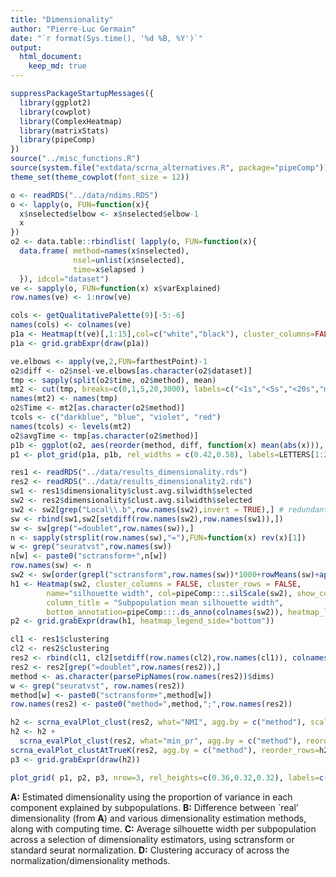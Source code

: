 ```yaml
---
title: "Dimensionality"
author: "Pierre-Luc Germain"
date: "`r format(Sys.time(), '%d %B, %Y')`"
output:
  html_document:
    keep_md: true
---
```


```r
suppressPackageStartupMessages({
  library(ggplot2)
  library(cowplot)
  library(ComplexHeatmap)
  library(matrixStats)
  library(pipeComp)
})
source("../misc_functions.R")
source(system.file("extdata/scrna_alternatives.R", package="pipeComp"))
theme_set(theme_cowplot(font_size = 12))
```

```r
o <- readRDS("../data/ndims.RDS")
o <- lapply(o, FUN=function(x){
  x$nselected$elbow <- x$nselected$elbow-1
  x
})
o2 <- data.table::rbindlist( lapply(o, FUN=function(x){
  data.frame( method=names(x$nselected), 
              nsel=unlist(x$nselected), 
              time=x$elapsed )
  }), idcol="dataset")
ve <- sapply(o, FUN=function(x) x$varExplained)
row.names(ve) <- 1:nrow(ve)

cols <- getQualitativePalette(9)[-5:-6]
names(cols) <- colnames(ve)
p1a <- Heatmap(t(ve)[,1:15],col=c("white","black"), cluster_columns=FALSE, cluster_rows=FALSE,name="Prop.\nvar", column_title = "Variance in each PC\nexplained by subpopulations", row_title = "Dataset", right_annotation = rowAnnotation(dataset=colnames(ve), col=list(dataset=cols), show_legend=FALSE), show_row_names = FALSE)
p1a <- grid.grabExpr(draw(p1a))

ve.elbows <- apply(ve,2,FUN=farthestPoint)-1
o2$diff <- o2$nsel-ve.elbows[as.character(o2$dataset)]
tmp <- sapply(split(o2$time, o2$method), mean)
mt2 <- cut(tmp, breaks=c(0,1,5,20,3000), labels=c("<1s","<5s","<20s","minutes \nto hours"))
names(mt2) <- names(tmp)
o2$Time <- mt2[as.character(o2$method)]
tcols <- c("darkblue", "blue", "violet", "red")
names(tcols) <- levels(mt2)
o2$avgTime <- tmp[as.character(o2$method)]
p1b <- ggplot(o2, aes(reorder(method, diff, function(x) mean(abs(x))), diff, group=method, fill=Time)) + geom_violin() + coord_flip() + geom_hline(yintercept=0, linetype="dashed") + ylab("Difference to expected dimensionality") + scale_fill_manual(values=tcols) + theme(axis.title.y=element_blank(), legend.position=c(0.7, 0.3))
p1 <- plot_grid(p1a, p1b, rel_widths = c(0.42,0.58), labels=LETTERS[1:2])
```

```r
res1 <- readRDS("../data/results_dimensionality.rds")
res2 <- readRDS("../data/results_dimensionality2.rds")
sw1 <- res1$dimensionality$clust.avg.silwidth$selected
sw2 <- res2$dimensionality$clust.avg.silwidth$selected
sw2 <- sw2[grep("Local\\.b",row.names(sw2),invert = TRUE),] # redundant
sw <- rbind(sw1,sw2[setdiff(row.names(sw2),row.names(sw1)),])
sw <- sw[grep("=doublet",row.names(sw)),]
n <- sapply(strsplit(row.names(sw),"="),FUN=function(x) rev(x)[1])
w <- grep("seuratvst",row.names(sw))
n[w] <- paste0("sctransform+",n[w])
row.names(sw) <- n
sw2 <- sw[order(grepl("sctransform",row.names(sw))*1000+rowMeans(sw)+apply(sw,1,probs=0.2,FUN=quantile),decreasing=TRUE),order(colMeans(sw),decreasing=TRUE)]
h1 <- Heatmap(sw2, cluster_columns = FALSE, cluster_rows = FALSE, 
        name="silhouette width", col=pipeComp:::.silScale(sw2), show_column_names = FALSE,
        column_title = "Subpopulation mean silhouette width",
        bottom_annotation=pipeComp:::.ds_anno(colnames(sw2)), heatmap_legend_param = list(direction="horizontal", legend_width=unit(3, "cm")))
p2 <- grid.grabExpr(draw(h1, heatmap_legend_side="bottom"))

cl1 <- res1$clustering
cl2 <- res2$clustering
res2 <- rbind(cl1, cl2[setdiff(row.names(cl2),row.names(cl1)), colnames(cl1)])
res2 <- res2[grep("=doublet",row.names(res2)),]
method <- as.character(parsePipNames(row.names(res2))$dims)
w <- grep("seuratvst", row.names(res2))
method[w] <- paste0("sctransform+",method[w])
row.names(res2) <- paste0("method=",method,";",row.names(res2))

h2 <- scrna_evalPlot_clust(res2, what="NMI", agg.by = c("method"), scale=TRUE, reorder_rows = TRUE, anno_legend = FALSE)
h2 <- h2 + 
  scrna_evalPlot_clust(res2, what="min_pr", agg.by = c("method"), reorder_rows=h2, scale=TRUE, anno_legend = FALSE) + 
scrna_evalPlot_clustAtTrueK(res2, agg.by = c("method"), reorder_rows=h2, scale=TRUE, anno_legend = FALSE)
p3 <- grid.grabExpr(draw(h2))
```

```r
plot_grid( p1, p2, p3, nrow=3, rel_heights=c(0.36,0.32,0.32), labels=c(NA,LETTERS[3:4]))
```

**A:** Estimated dimensionality using the proportion of variance in each component explained by subpopulations. **B:** Difference between `real' dimensionality (from **A**) and various dimensionality estimation methods, along with computing time. **C:** Average silhouette width per subpopulation across a selection of dimensionality estimators, using sctransform or standard seurat normalization. **D:** Clustering accuracy of across the normalization/dimensionality methods.